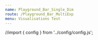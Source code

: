 ```yaml
---
name: Playground_Bar_Single_Dim
route: /Playground_Bar_MultiExp
menu: Visualisations Test
---
```



//import { config } from '../config/config.js';

<Playground>
<Motor  
  config={{
            host: "localhost",
            secure: false,
            port: 19077,
            prefix: "",
            appId: "5c8ddda7-d4a8-4ee1-b994-922fca34830c"
  }}>
      <Bar
            cols={[
              { qField: 'Year', qLabel: 'Year' },
          //    { qField: '[OICA region]', qLabel: 'OICA region' },
              { qField: '=Sum([Car sales])*if(Year=2011,-1,1)', qLabel: 'Car sales' },
             {
               qField: '=Sum([Commercial vehicle sales])',
               qLabel: 'Commercial vehicles sales'
             }
            ]}
           //  title="Vehicle Sales by Region"
            // subTitle="Vehicle Sales by Region"
                        tickSpacing="narrow"
            showGridlines={true}
            textOnAxis='both'
            // showLegend={true}
            showLabels="top"
            suppressZero={true}
          //  suppressScroll={true}
          //  stacked={true}
            // percentStacked={true}
            height="410px"
            // border = {false}
            calcCondition={{
              qCond: '1+1=2',
              qMsg: 'Calculation condition has not been met'
            }}/>
     
  </Motor>


</Playground>

<br />
